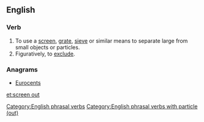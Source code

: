 ==English==

===Verb===
{{infl|en|verb|head=to [[screen]] [[out]]}}

# To use a [[screen]], [[grate]], [[sieve]] or similar means to separate large from small objects or particles.
# Figuratively, to [[exclude]].

===Anagrams===
* [[Eurocents#English|Eurocents]]

[[Category:English phrasal verbs]]
[[Category:English phrasal verbs with particle (out)]]

[[et:screen out]]